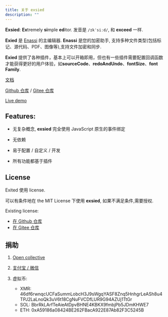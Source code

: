 ```yaml
---
title: 关于 exsied
description: ""
---
```


**Exsied**: **Ex**tremely **si**mple **ed**itor. 发音是 `/ɪkˈsiːd/`, 和 **exceed** 一样.

**Exied** 是 [Enassi](https://github.com/enassi/enassi/) 的主编辑器. **Enassi** 是您的加密助手, 支持多种文件类型(包括标记、源代码、PDF、图像等),支持文件加密和同步.

**Exied** 提供了各种插件，基本上可以开箱即用，但也有一些插件需要配置回调函数才能获得更好的用户体验，如**sourceCode**、**redoAndUndo**、**fontSize**、**font Family**.

[文档](https://enassi.pages.dev/zh-cn/exsied/about/)

[Github 仓库](https://github.com/exsied/exsied) / [Gitee 仓库](https://gitee.com/exsied/exsied)

[Live demo](https://exsied.pages.dev/demo)

## Features:

- 无复杂概念, **exsied** 完全使用 JavaScript 原生的事件绑定

- 无依赖

- 易于配置 / 自定义 / 开发

- 所有功能都基于插件

## License

Exited 使用 license.

可以有条件地在 the MIT License 下使用 **exsied**, 如果不满足条件,需要授权.

Existing license:

- [在 Github 仓库](https://github.com/exsied/exsied/blob/main/LICENSE)
- [在 Gitee 仓库](https://gitee.com/exsied/exsied/blob/main/LICENSE)

## 捐助

1. [Open collective](https://opencollective.com/enassi)

2. [支付宝 / 微信](https://github.com/newproplus)

3. 虚拟币:

   - XMR: 46df6rwnqcUCFaSummLobcH3J9sWgqYASF8Znq5HnhgrLeASh8u4TPJ2LaLnoQk3uV6t18CgNuFVCDfLUR9G94AZUj1TtGr
   - SOL: BbrRkLArfTeAieAtDpvBHNE4KBKX9fmbjPb5JDmKHWE7
   - ETH: 0xA59186a08424BE262FBacA922E87Ab82F3C5245B
